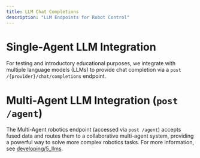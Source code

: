 ```yaml
---
title: LLM Chat Completions
description: "LLM Endpoints for Robot Control"
---
```


# Single-Agent LLM Integration

For testing and introductory educational purposes, we integrate with multiple language models (LLMs) to provide chat completion via a `post /{provider}/chat/completions` endpoint.

# Multi-Agent LLM Integration (`post /agent`)

The Multi-Agent robotics endpoint (accessed via `post /agent`) accepts fused data and routes them to a collaborative multi-agent system, providing a powerful way to solve more complex robotics tasks. For more information, see [developing/5_llms](../../developing/5_llms.mdx).